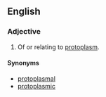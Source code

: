 ==English==

===Adjective===
{{en-adj|-}}

# {{cytology}} Of or relating to [[protoplasm]].

====Synonyms====
*[[protoplasmal]]
*[[protoplasmic]]